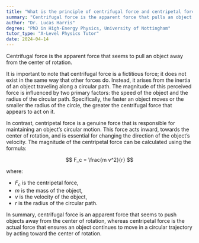 ```yaml
---
title: "What is the principle of centrifugal force and centripetal force?"
summary: "Centrifugal force is the apparent force that pulls an object away from the center of rotation."
author: "Dr. Lucas Harris"
degree: "PhD in High-Energy Physics, University of Nottingham"
tutor_type: "A-Level Physics Tutor"
date: 2024-04-14
---
```


Centrifugal force is the apparent force that seems to pull an object away from the center of rotation. 

It is important to note that centrifugal force is a fictitious force; it does not exist in the same way that other forces do. Instead, it arises from the inertia of an object traveling along a circular path. The magnitude of this perceived force is influenced by two primary factors: the speed of the object and the radius of the circular path. Specifically, the faster an object moves or the smaller the radius of the circle, the greater the centrifugal force that appears to act on it.

In contrast, centripetal force is a genuine force that is responsible for maintaining an object’s circular motion. This force acts inward, towards the center of rotation, and is essential for changing the direction of the object’s velocity. The magnitude of the centripetal force can be calculated using the formula:

$$ F_c = \frac{m v^2}{r} $$

where:
- $F_c$ is the centripetal force,
- $m$ is the mass of the object,
- $v$ is the velocity of the object,
- $r$ is the radius of the circular path.

In summary, centrifugal force is an apparent force that seems to push objects away from the center of rotation, whereas centripetal force is the actual force that ensures an object continues to move in a circular trajectory by acting toward the center of rotation.
    